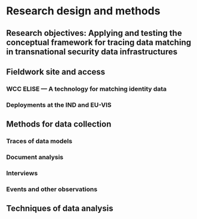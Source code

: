 # Research design and methods {#ch-method}

## Research objectives: Applying and testing the conceptual framework for tracing data matching in transnational security data infrastructures

## Fieldwork site and access

### WCC ELISE — A technology for matching identity data

### Deployments at the IND and EU-VIS

## Methods for data collection

### Traces of data models

### Document analysis

### Interviews

### Events and other observations

## Techniques of data analysis
